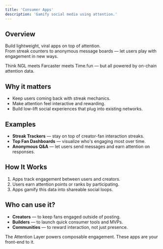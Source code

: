 ```yaml
---
title: 'Consumer Apps'
description: 'Gamify social media using attention.'
---
```


## Overview

Build lightweight, viral apps on top of attention.  
From streak counters to anonymous message boards — let users play with engagement in new ways.

Think NGL meets Farcaster meets Time.fun — but all powered by on-chain attention data.

## Why it matters

- Keep users coming back with streak mechanics.
- Make attention feel interactive and rewarding.
- Build low-lift social experiences that plug into existing networks.

## Examples

- **Streak Trackers** — stay on top of creator-fan interaction streaks.
- **Top Fan Dashboards** — visualize who's engaging most over time.
- **Anonymous Q&A** — let users send messages and earn attention on responses.

## How It Works

1. Apps track engagement between users and creators.
2. Users earn attention points or ranks by participating.
3. Apps gamify this data into shareable social loops.

## Who can use it?

- **Creators** — to keep fans engaged outside of posting.
- **Builders** — to launch quick consumer tools and MVPs.
- **Communities** — to reward interaction, not just presence.

<Tip>The Attention Layer powers composable engagement. These apps are your front-end to it.</Tip>
